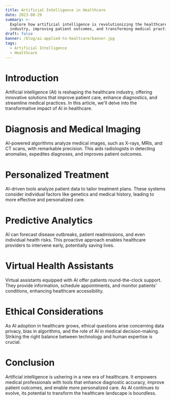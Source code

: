 ```yaml
---
title: Artificial Intelligence in Healthcare
date: 2023-08-29
summary: >-
  Explore how artificial intelligence is revolutionizing the healthcare
  industry, improving patient outcomes, and transforming medical practices.
draft: false
banner: /blog/ai-applied-to-healtcare/banner.jpg
tags:
  - Artificial Intelligence
  - Healthcare
---
```

# Introduction

Artificial intelligence (AI) is reshaping the healthcare industry, offering innovative solutions that improve patient care, enhance diagnostics, and streamline medical practices. In this article, we'll delve into the transformative impact of AI in healthcare.

# Diagnosis and Medical Imaging

AI-powered algorithms analyze medical images, such as X-rays, MRIs, and CT scans, with remarkable precision. This aids radiologists in detecting anomalies, expedites diagnoses, and improves patient outcomes.

# Personalized Treatment

AI-driven tools analyze patient data to tailor treatment plans. These systems consider individual factors like genetics and medical history, leading to more effective and personalized care.

# Predictive Analytics

AI can forecast disease outbreaks, patient readmissions, and even individual health risks. This proactive approach enables healthcare providers to intervene early, potentially saving lives.

# Virtual Health Assistants

Virtual assistants equipped with AI offer patients round-the-clock support. They provide information, schedule appointments, and monitor patients' conditions, enhancing healthcare accessibility.

# Ethical Considerations

As AI adoption in healthcare grows, ethical questions arise concerning data privacy, bias in algorithms, and the role of AI in medical decision-making. Striking the right balance between technology and human expertise is crucial.

# Conclusion

Artificial intelligence is ushering in a new era of healthcare. It empowers medical professionals with tools that enhance diagnostic accuracy, improve patient outcomes, and enable more personalized care. As AI continues to evolve, its potential to transform the healthcare landscape is boundless.
